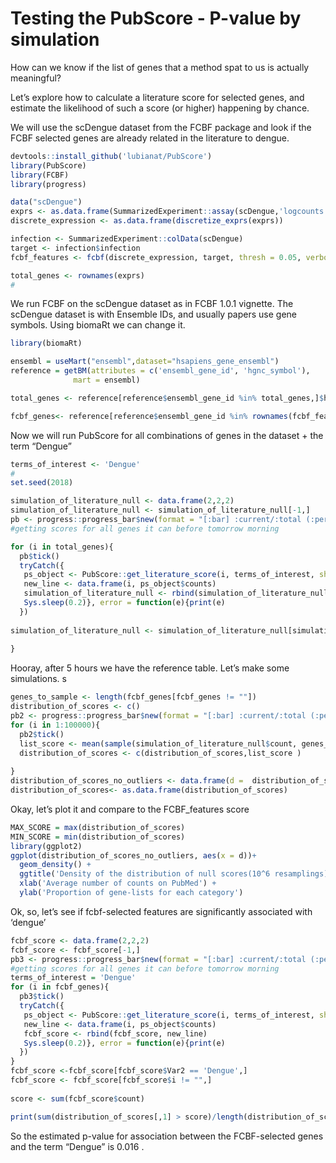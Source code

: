 
# Testing the PubScore - P-value by simulation

How can we know if the list of genes that a method spat to us is actually meaningful? 

Let's explore how to calculate a literature score for selected genes, 
and estimate the likelihood of such a score (or higher) happening by chance. 

We will use the scDengue dataset from the FCBF package and look if the FCBF
selected genes are already related in the literature to dengue. 

```r
devtools::install_github('lubianat/PubScore')
library(PubScore)
library(FCBF)
library(progress)

data("scDengue")
exprs <- as.data.frame(SummarizedExperiment::assay(scDengue,'logcounts'))
discrete_expression <- as.data.frame(discretize_exprs(exprs))

infection <- SummarizedExperiment::colData(scDengue)
target <- infection$infection
fcbf_features <- fcbf(discrete_expression, target, thresh = 0.05, verbose = TRUE)

total_genes <- rownames(exprs)
#
```



We run FCBF on the scDengue dataset as in FCBF 1.0.1 vignette. 
The scDengue dataset is with Ensemble IDs, and usually papers use gene symbols. 
Using biomaRt we can change it.

```r
library(biomaRt)

ensembl = useMart("ensembl",dataset="hsapiens_gene_ensembl")
reference = getBM(attributes = c('ensembl_gene_id', 'hgnc_symbol'), 
              mart = ensembl)

total_genes <- reference[reference$ensembl_gene_id %in% total_genes,]$hgnc_symbol

fcbf_genes<- reference[reference$ensembl_gene_id %in% rownames(fcbf_features),]$hgnc_symbol
```




Now we will run PubScore for all combinations of genes in the dataset + the term "Dengue"



```r
terms_of_interest <- 'Dengue'
# 
set.seed(2018)

simulation_of_literature_null <- data.frame(2,2,2)
simulation_of_literature_null <- simulation_of_literature_null[-1,]
pb <- progress::progress_bar$new(format = "[:bar] :current/:total (:percent) ETA: :eta", total = length(total_genes))
#getting scores for all genes it can before tomorrow morning

for (i in total_genes){
  pb$tick()
  tryCatch({
   ps_object <- PubScore::get_literature_score(i, terms_of_interest, show_progress = F)
   new_line <- data.frame(i, ps_object$counts)
   simulation_of_literature_null <- rbind(simulation_of_literature_null, new_line)
   Sys.sleep(0.2)}, error = function(e){print(e)
  })
  
simulation_of_literature_null <- simulation_of_literature_null[simulation_of_literature_null$i != "",]  
   
}

```
Hooray, after 5 hours we have the reference table. Let's make some simulations. s 


```r
genes_to_sample <- length(fcbf_genes[fcbf_genes != ""])
distribution_of_scores <- c()
pb2 <- progress::progress_bar$new(format = "[:bar] :current/:total (:percent) ETA: :eta", total = length(total_genes))
for (i in 1:100000){
  pb2$tick()
  list_score <- mean(sample(simulation_of_literature_null$count, genes_to_sample))
  distribution_of_scores <- c(distribution_of_scores,list_score )
  
}
distribution_of_scores_no_outliers <- data.frame(d =  distribution_of_scores[distribution_of_scores<1000])
distribution_of_scores<- as.data.frame(distribution_of_scores)
```

Okay, let's plot it and compare to the FCBF_features score


```r
MAX_SCORE = max(distribution_of_scores)
MIN_SCORE = min(distribution_of_scores)
library(ggplot2)
ggplot(distribution_of_scores_no_outliers, aes(x = d))+
  geom_density() +
  ggtitle('Density of the distribution of null scores(10^6 resamplings)') +
  xlab('Average number of counts on PubMed') +
  ylab('Proportion of gene-lists for each category')
```

Ok, so, let's see if fcbf-selected features are significantly associated with 'dengue'

```r


fcbf_score <- data.frame(2,2,2)
fcbf_score <- fcbf_score[-1,]
pb3 <- progress::progress_bar$new(format = "[:bar] :current/:total (:percent) ETA: :eta", total = length(fcbf_genes))
#getting scores for all genes it can before tomorrow morning
terms_of_interest = 'Dengue'
for (i in fcbf_genes){
  pb3$tick()
  tryCatch({
   ps_object <- PubScore::get_literature_score(i, terms_of_interest, show_progress = F)
   new_line <- data.frame(i, ps_object$counts)
   fcbf_score <- rbind(fcbf_score, new_line)
   Sys.sleep(0.2)}, error = function(e){print(e)
  })
}
fcbf_score <-fcbf_score[fcbf_score$Var2 == 'Dengue',]
fcbf_score <- fcbf_score[fcbf_score$i != "",]  
   
score <- sum(fcbf_score$count)

print(sum(distribution_of_scores[,1] > score)/length(distribution_of_scores[,1])) 
```

So the estimated p-value for association between the FCBF-selected genes and 
the term "Dengue" is 0.016 .
